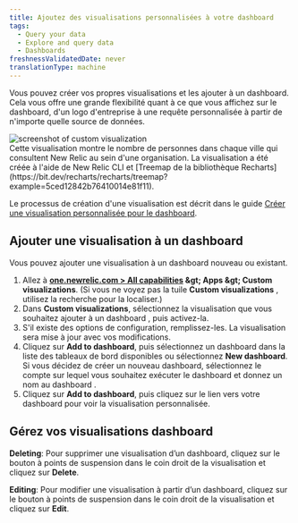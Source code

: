 ```yaml
---
title: Ajoutez des visualisations personnalisées à votre dashboard
tags:
  - Query your data
  - Explore and query data
  - Dashboards
freshnessValidatedDate: never
translationType: machine
---
```


Vous pouvez créer vos propres visualisations et les ajouter à un dashboard. Cela vous offre une grande flexibilité quant à ce que vous affichez sur le dashboard, d'un logo d'entreprise à une requête personnalisée à partir de n'importe quelle source de données.

<img title="Custom visualization" alt="screenshot of custom visualization" src="/images/dashboards_screenshot-crop_custom-visualizations-example.webp" />

<figcaption>
  Cette visualisation montre le nombre de personnes dans chaque ville qui consultent New Relic au sein d'une organisation. La visualisation a été créée à l'aide de New Relic CLI et [Treemap de la bibliothèque Recharts](https://bit.dev/recharts/recharts/treemap?example=5ced12842b76410014e81f11).
</figcaption>

Le processus de création d'une visualisation est décrit dans le guide [Créer une visualisation personnalisée pour le dashboard](/docs/new-relic-solutions/build-nr-ui/custom-visualizations/build-visualization).

## Ajouter une visualisation à un dashboard

Vous pouvez ajouter une visualisation à un dashboard nouveau ou existant.

1. Allez à <DNT>**[one.newrelic.com &gt; All capabilities](https://one.newrelic.com/all-capabilities) &amp;gt; Apps &amp;gt; Custom visualizations**</DNT>. (Si vous ne voyez pas la tuile <DNT>**Custom visualizations**</DNT> , utilisez la recherche pour la localiser.)
2. Dans <DNT>**Custom visualizations**</DNT>, sélectionnez la visualisation que vous souhaitez ajouter à un dashboard , puis activez-la.
3. S'il existe des options de configuration, remplissez-les. La visualisation sera mise à jour avec vos modifications.
4. Cliquez sur <DNT>**Add to dashboard**</DNT>, puis sélectionnez un dashboard dans la liste des tableaux de bord disponibles ou sélectionnez <DNT>**New dashboard**</DNT>. Si vous décidez de créer un nouveau dashboard, sélectionnez le compte sur lequel vous souhaitez exécuter le dashboard et donnez un nom au dashboard .
5. Cliquez sur <DNT>**Add to dashboard**</DNT>, puis cliquez sur le lien vers votre dashboard pour voir la visualisation personnalisée.

## Gérez vos visualisations dashboard

<DNT>**Deleting**</DNT>: Pour supprimer une visualisation d’un dashboard, cliquez sur le bouton à points de suspension dans le coin droit de la visualisation et cliquez sur <DNT>**Delete**</DNT>.

<DNT>**Editing**</DNT>: Pour modifier une visualisation à partir d’un dashboard, cliquez sur le bouton à points de suspension dans le coin droit de la visualisation et cliquez sur <DNT>**Edit**</DNT>.